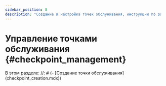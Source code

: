 ```yaml
---
sidebar_position: 8
description: "Создание и настройка точек обслуживания, инструкции по запуску и остановке"
---
```

# Управление точками обслуживания {#checkpoint_management}


В этом разделе:
<DocCardList/>
[//]: # (-   [Создание точки обслуживания]&#40;checkpoint_creation.mdx&#41;)

[//]: # (-   [Настройка и запуск точки обслуживания]&#40;checkpoint_run_and_settings.mdx&#41;)

[//]: # (-   [Изменение параметров и остановка точки обслуживания]&#40;checkpoint_stop.mdx&#41;)

